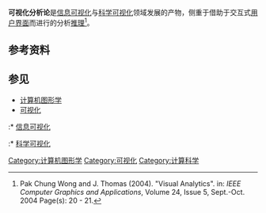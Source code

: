 {{数据可视化}}
'''可视化分析论'''是[[信息可视化|信息可视化]]与[[科学可视化|科学可视化]]领域发展的产物，侧重于借助于交互式[[用户界面|用户界面]]而进行的分析[[推理|推理]]<ref>Pak Chung Wong and J. Thomas (2004). "Visual Analytics". in: ''IEEE Computer Graphics and Applications'', Volume 24, Issue 5, Sept.-Oct. 2004 Page(s): 20 - 21.</ref>。

==参考资料==
<div class="references-small">
<references />
</div>

==参见==
* [[计算机图形学|计算机图形学]]
* [[可视化|可视化]]
:* [[信息可视化|信息可视化]]
:* [[科学可视化|科学可视化]]

{{commonscat|Visual analytics}}
{{可视化}}

[[Category:计算机图形学|Category:计算机图形学]]
[[Category:可视化|Category:可视化]]
[[Category:计算科学|Category:计算科学]]
